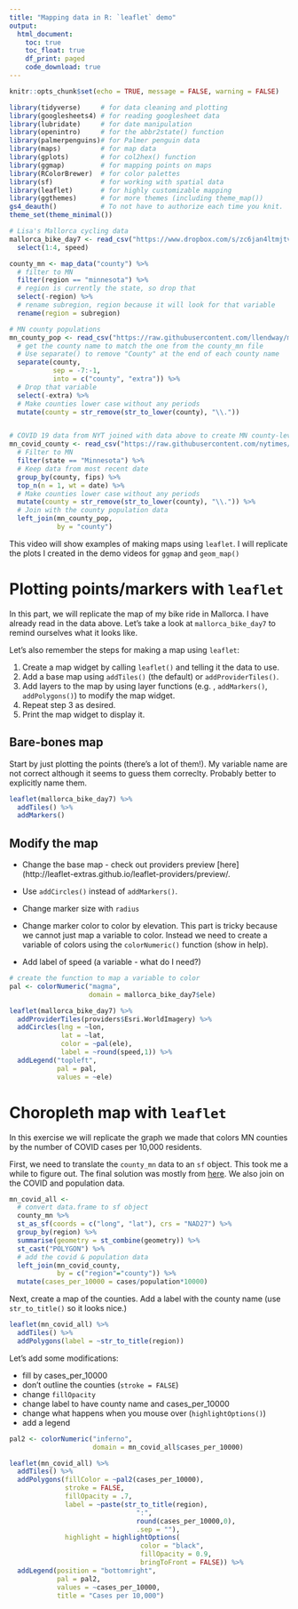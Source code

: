 ```yaml
---
title: "Mapping data in R: `leaflet` demo"
output: 
  html_document:
    toc: true
    toc_float: true
    df_print: paged
    code_download: true
---
```


```r
knitr::opts_chunk$set(echo = TRUE, message = FALSE, warning = FALSE)
```

```r
library(tidyverse)     # for data cleaning and plotting
library(googlesheets4) # for reading googlesheet data
library(lubridate)     # for date manipulation
library(openintro)     # for the abbr2state() function
library(palmerpenguins)# for Palmer penguin data
library(maps)          # for map data
library(gplots)        # for col2hex() function
library(ggmap)         # for mapping points on maps
library(RColorBrewer)  # for color palettes
library(sf)            # for working with spatial data
library(leaflet)       # for highly customizable mapping
library(ggthemes)      # for more themes (including theme_map())
gs4_deauth()           # To not have to authorize each time you knit.
theme_set(theme_minimal())
```

```r
# Lisa's Mallorca cycling data
mallorca_bike_day7 <- read_csv("https://www.dropbox.com/s/zc6jan4ltmjtvy0/mallorca_bike_day7.csv?dl=1") %>% 
  select(1:4, speed)

county_mn <- map_data("county") %>% 
  # filter to MN
  filter(region == "minnesota") %>% 
  # region is currently the state, so drop that
  select(-region) %>% 
  # rename subregion, region because it will look for that variable
  rename(region = subregion)

# MN county populations
mn_county_pop <- read_csv("https://raw.githubusercontent.com/llendway/mapping/master/data/mn_county_population.csv") %>% 
  # get the county name to match the one from the county_mn file
  # Use separate() to remove "County" at the end of each county name
  separate(county,
           sep = -7:-1,
           into = c("county", "extra")) %>% 
  # Drop that variable 
  select(-extra) %>% 
  # Make counties lower case without any periods
  mutate(county = str_remove(str_to_lower(county), "\\."))


# COVID 19 data from NYT joined with data above to create MN county-level covid dataset
mn_covid_county <- read_csv("https://raw.githubusercontent.com/nytimes/covid-19-data/master/us-counties.csv") %>% 
  # Filter to MN
  filter(state == "Minnesota") %>% 
  # Keep data from most recent date
  group_by(county, fips) %>% 
  top_n(n = 1, wt = date) %>% 
  # Make counties lower case without any periods
  mutate(county = str_remove(str_to_lower(county), "\\.")) %>% 
  # Join with the county population data
  left_join(mn_county_pop,
            by = "county")
```

This video will show examples of making maps using `leaflet`. I will replicate the plots I created in the demo videos for `ggmap` and `geom_map()`

# Plotting points/markers with `leaflet`

In this part, we will replicate the map of my bike ride in Mallorca. I have already read in the data above. Let's take a look at `mallorca_bike_day7` to remind ourselves what it looks like.

Let's also remember the steps for making a map using `leaflet`:

1. Create a map widget by calling `leaflet()` and telling it the data to use.  
2. Add a base map using `addTiles()` (the default) or `addProviderTiles()`.
3. Add layers to the map by using layer functions (e.g. , `addMarkers()`, `addPolygons()`) to modify the map widget.   
4. Repeat step 3 as desired.  
5. Print the map widget to display it.

## Bare-bones map

Start by just plotting the points (there's a lot of them!). My variable name are not correct although it seems to guess them correclty. Probably better to explicitly name them.

```r
leaflet(mallorca_bike_day7) %>% 
  addTiles() %>% 
  addMarkers()
```

## Modify the map

* Change the base map - check out providers preview [here](http://leaflet-extras.github.io/leaflet-providers/preview/.

* Use  `addCircles()` instead of `addMarkers()`.

* Change marker size with `radius`

* Change marker color to color by elevation. This part is tricky because we cannot just map a variable to color. Instead we need to create a variable of colors using the `colorNumeric()` function (show in help).

* Add label of speed (a variable - what do I need?)


```r
# create the function to map a variable to color
pal <- colorNumeric("magma",
                    domain = mallorca_bike_day7$ele)

leaflet(mallorca_bike_day7) %>% 
  addProviderTiles(providers$Esri.WorldImagery) %>% 
  addCircles(lng = ~lon,
             lat = ~lat,
             color = ~pal(ele),
             label = ~round(speed,1)) %>% 
  addLegend("topleft",
            pal = pal,
            values = ~ele)
```


# Choropleth map with `leaflet`

In this exercise we will replicate the graph we made that colors MN counties by the number of COVID cases per 10,000 residents.

First, we need to translate the `county_mn` data to an `sf` object. This took me a while to figure out. The final solution was mostly from [here](https://stackoverflow.com/questions/61215968/creating-sf-polygons-from-a-dataframe). We also join on the COVID and population data. 

```r
mn_covid_all <- 
  # convert data.frame to sf object
  county_mn %>%
  st_as_sf(coords = c("long", "lat"), crs = "NAD27") %>%
  group_by(region) %>% 
  summarise(geometry = st_combine(geometry)) %>%
  st_cast("POLYGON") %>% 
  # add the covid & population data
  left_join(mn_covid_county,
            by = c("region"="county")) %>% 
  mutate(cases_per_10000 = cases/population*10000)
```

Next, create a map of the counties. Add a label with the county name (use `str_to_title()` so it looks nice.)

```r
leaflet(mn_covid_all) %>% 
  addTiles() %>% 
  addPolygons(label = ~str_to_title(region))
```

Let's add some modifications:

* fill by cases_per_10000  
* don't outline the counties (`stroke = FALSE`)  
* change `fillOpacity`  
* change label to have county name and cases_per_10000
* change what happens when you mouse over (`highlightOptions()`)  
* add a legend  

```r
pal2 <- colorNumeric("inferno", 
                     domain = mn_covid_all$cases_per_10000)

leaflet(mn_covid_all) %>% 
  addTiles() %>% 
  addPolygons(fillColor = ~pal2(cases_per_10000),
              stroke = FALSE,
              fillOpacity = .7,
              label = ~paste(str_to_title(region),
                                ":",
                                round(cases_per_10000,0),
                                .sep = ""),
              highlight = highlightOptions( 
                                 color = "black",
                                 fillOpacity = 0.9,
                                 bringToFront = FALSE)) %>% 
  addLegend(position = "bottomright",
            pal = pal2, 
            values = ~cases_per_10000,
            title = "Cases per 10,000")
```


